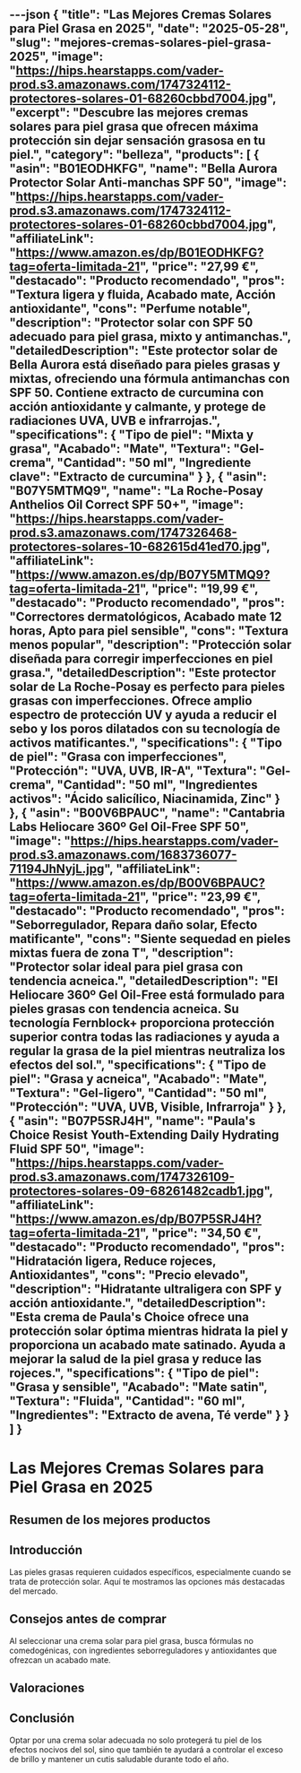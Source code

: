 ---json
{
  "title": "Las Mejores Cremas Solares para Piel Grasa en 2025",
  "date": "2025-05-28",
  "slug": "mejores-cremas-solares-piel-grasa-2025",
  "image": "https://hips.hearstapps.com/vader-prod.s3.amazonaws.com/1747324112-protectores-solares-01-68260cbbd7004.jpg",
  "excerpt": "Descubre las mejores cremas solares para piel grasa que ofrecen máxima protección sin dejar sensación grasosa en tu piel.",
  "category": "belleza",
  "products": [
    {
      "asin": "B01EODHKFG",
      "name": "Bella Aurora Protector Solar Anti-manchas SPF 50",
      "image": "https://hips.hearstapps.com/vader-prod.s3.amazonaws.com/1747324112-protectores-solares-01-68260cbbd7004.jpg",
      "affiliateLink": "https://www.amazon.es/dp/B01EODHKFG?tag=oferta-limitada-21",
      "price": "27,99 €",
      "destacado": "Producto recomendado",
      "pros": "Textura ligera y fluida, Acabado mate, Acción antioxidante",
      "cons": "Perfume notable",
      "description": "Protector solar con SPF 50 adecuado para piel grasa, mixto y antimanchas.",
      "detailedDescription": "Este protector solar de Bella Aurora está diseñado para pieles grasas y mixtas, ofreciendo una fórmula antimanchas con SPF 50. Contiene extracto de curcumina con acción antioxidante y calmante, y protege de radiaciones UVA, UVB e infrarrojas.",
      "specifications": {
        "Tipo de piel": "Mixta y grasa",
        "Acabado": "Mate",
        "Textura": "Gel-crema",
        "Cantidad": "50 ml",
        "Ingrediente clave": "Extracto de curcumina"
      }
    },
    {
      "asin": "B07Y5MTMQ9",
      "name": "La Roche-Posay Anthelios Oil Correct SPF 50+",
      "image": "https://hips.hearstapps.com/vader-prod.s3.amazonaws.com/1747326468-protectores-solares-10-682615d41ed70.jpg",
      "affiliateLink": "https://www.amazon.es/dp/B07Y5MTMQ9?tag=oferta-limitada-21",
      "price": "19,99 €",
      "destacado": "Producto recomendado",
      "pros": "Correctores dermatológicos, Acabado mate 12 horas, Apto para piel sensible",
      "cons": "Textura menos popular",
      "description": "Protección solar diseñada para corregir imperfecciones en piel grasa.",
      "detailedDescription": "Este protector solar de La Roche-Posay es perfecto para pieles grasas con imperfecciones. Ofrece amplio espectro de protección UV y ayuda a reducir el sebo y los poros dilatados con su tecnología de activos matificantes.",
      "specifications": {
        "Tipo de piel": "Grasa con imperfecciones",
        "Protección": "UVA, UVB, IR-A",
        "Textura": "Gel-crema",
        "Cantidad": "50 ml",
        "Ingredientes activos": "Ácido salicílico, Niacinamida, Zinc"
      }
    },
    {
      "asin": "B00V6BPAUC",
      "name": "Cantabria Labs Heliocare 360º Gel Oil-Free SPF 50",
      "image": "https://hips.hearstapps.com/vader-prod.s3.amazonaws.com/1683736077-71194JhNyjL.jpg",
      "affiliateLink": "https://www.amazon.es/dp/B00V6BPAUC?tag=oferta-limitada-21",
      "price": "23,99 €",
      "destacado": "Producto recomendado",
      "pros": "Seborregulador, Repara daño solar, Efecto matificante",
      "cons": "Siente sequedad en pieles mixtas fuera de zona T",
      "description": "Protector solar ideal para piel grasa con tendencia acneica.",
      "detailedDescription": "El Heliocare 360º Gel Oil-Free está formulado para pieles grasas con tendencia acneica. Su tecnología Fernblock+ proporciona protección superior contra todas las radiaciones y ayuda a regular la grasa de la piel mientras neutraliza los efectos del sol.",
      "specifications": {
        "Tipo de piel": "Grasa y acneica",
        "Acabado": "Mate",
        "Textura": "Gel-ligero",
        "Cantidad": "50 ml",
        "Protección": "UVA, UVB, Visible, Infrarroja"
      }
    },
    {
      "asin": "B07P5SRJ4H",
      "name": "Paula's Choice Resist Youth-Extending Daily Hydrating Fluid SPF 50",
      "image": "https://hips.hearstapps.com/vader-prod.s3.amazonaws.com/1747326109-protectores-solares-09-68261482cadb1.jpg",
      "affiliateLink": "https://www.amazon.es/dp/B07P5SRJ4H?tag=oferta-limitada-21",
      "price": "34,50 €",
      "destacado": "Producto recomendado",
      "pros": "Hidratación ligera, Reduce rojeces, Antioxidantes",
      "cons": "Precio elevado",
      "description": "Hidratante ultraligera con SPF y acción antioxidante.",
      "detailedDescription": "Esta crema de Paula's Choice ofrece una protección solar óptima mientras hidrata la piel y proporciona un acabado mate satinado. Ayuda a mejorar la salud de la piel grasa y reduce las rojeces.",
      "specifications": {
        "Tipo de piel": "Grasa y sensible",
        "Acabado": "Mate satin",
        "Textura": "Fluida",
        "Cantidad": "60 ml",
        "Ingredientes": "Extracto de avena, Té verde"
      }
    }
  ]
}
---


# Las Mejores Cremas Solares para Piel Grasa en 2025

## Resumen de los mejores productos

<ProductRankingTable products={products} />

## Introducción

Las pieles grasas requieren cuidados específicos, especialmente cuando se trata de protección solar. Aquí te mostramos las opciones más destacadas del mercado.

## Consejos antes de comprar

Al seleccionar una crema solar para piel grasa, busca fórmulas no comedogénicas, con ingredientes seborreguladores y antioxidantes que ofrezcan un acabado mate.

## Valoraciones

<ProductDetailCard product={products[0]} />

<ProductDetailCard product={products[1]} />

<ProductDetailCard product={products[2]} />

<ProductDetailCard product={products[3]} />

## Conclusión

Optar por una crema solar adecuada no solo protegerá tu piel de los efectos nocivos del sol, sino que también te ayudará a controlar el exceso de brillo y mantener un cutis saludable durante todo el año.
